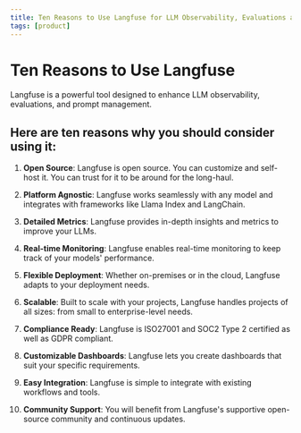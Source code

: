 ```yaml
---
title: Ten Reasons to Use Langfuse for LLM Observability, Evaluations and Promp Management
tags: [product]
---
```


# Ten Reasons to Use Langfuse

Langfuse is a powerful tool designed to enhance LLM observability, evaluations, and prompt management. 

## Here are ten reasons why you should consider using it:

1. **Open Source**: Langfuse is open source. You can customize and self-host it. You can trust for it to be around for the long-haul.

2. **Platform Agnostic**: Langfuse works seamlessly with any model and integrates with frameworks like Llama Index and LangChain.

3. **Detailed Metrics**: Langfuse provides in-depth insights and metrics to improve your LLMs.

4. **Real-time Monitoring**: Langfuse enables real-time monitoring to keep track of your models' performance.

5. **Flexible Deployment**: Whether on-premises or in the cloud, Langfuse adapts to your deployment needs.

6. **Scalable**: Built to scale with your projects, Langfuse handles projects of all sizes: from small to enterprise-level needs.

7. **Compliance Ready**: Langfuse is ISO27001 and SOC2 Type 2 certified as well as GDPR compliant.

8. **Customizable Dashboards**: Langfuse lets you create dashboards that suit your specific requirements.

9. **Easy Integration**: Langfuse is simple to integrate with existing workflows and tools.

10. **Community Support**: You will benefit from Langfuse's supportive open-source community and continuous updates.